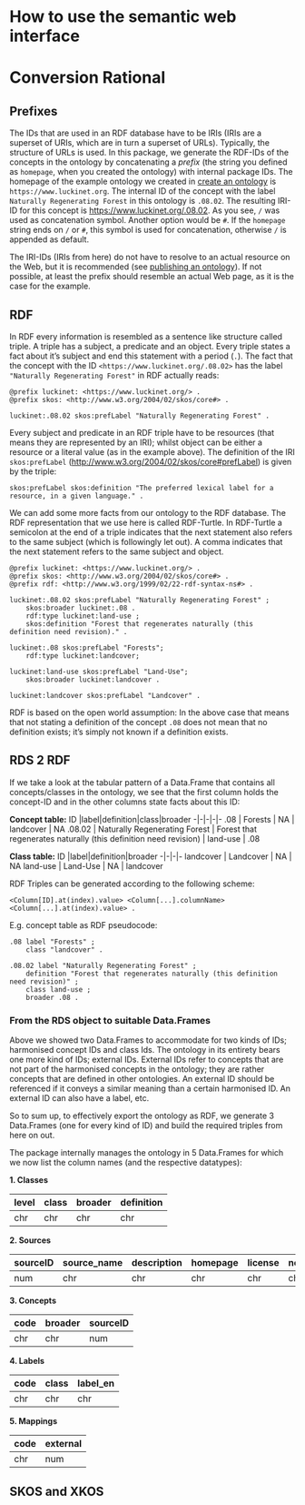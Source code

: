 # How to use the semantic web interface

# Conversion Rational



## Prefixes

The IDs that are used in an RDF database have to be IRIs (IRIs are a superset of URIs, which are in turn a superset of URLs). Typically, the structure of URLs is used. In this package, we generate the RDF-IDs of the concepts in the ontology by concatenating a _prefix_ (the string you defined as `homepage`, when you created the ontology) with internal package IDs. The homepage of the example ontology we created in [create an ontology](create_an_ontology.html) is `https://www.luckinet.org`. The internal ID of the concept with the label `Naturally Regenerating Forest` in this ontology is `.08.02`. The resulting IRI-ID for this concept is <https://www.luckinet.org/.08.02>. As you see, `/` was used as concatenation symbol. Another option would be `#`. If the `homepage` string ends on `/` or `#`, this symbol is used for concatenation, otherwise `/` is appended as default. 

The IRI-IDs (IRIs from here) do not have to resolve to an actual resource on the Web, but it is recommended (see [publishing an ontology](publishing_an_ontology.html)). If not possible, at least the prefix should resemble an actual Web page, as it is the case for the example. 

## RDF

In RDF every information is resembled as a sentence like structure called triple. A triple has a subject, a predicate and an object. Every triple states a fact about it's subject and end this statement with a period (`.`). The fact that the concept with the ID `<https://www.luckinet.org/.08.02>` has the label `"Naturally Regenerating Forest"` in RDF actually reads:

```
@prefix luckinet: <https://www.luckinet.org/> .
@prefix skos: <http://www.w3.org/2004/02/skos/core#> .

luckinet:.08.02 skos:prefLabel "Naturally Regenerating Forest" .
```

Every subject and predicate in an RDF triple have to be resources (that means they are represented by an IRI); whilst object can be either a resource or a literal value (as in the example above). The definition of the IRI `skos:prefLabel` (<http://www.w3.org/2004/02/skos/core#prefLabel>) is given by the triple:

```
skos:prefLabel skos:definition "The preferred lexical label for a resource, in a given language." .
```

We can add some more facts from our ontology to the RDF database. The RDF representation that we use here is called RDF-Turtle. In RDF-Turtle a semicolon at the end of a triple indicates that the next statement also refers to the same subject (which is followingly let out). A comma indicates that the next statement refers to the same subject and object.

```
@prefix luckinet: <https://www.luckinet.org/> .
@prefix skos: <http://www.w3.org/2004/02/skos/core#> .
@prefix rdf: <http://www.w3.org/1999/02/22-rdf-syntax-ns#> .

luckinet:.08.02 skos:prefLabel "Naturally Regenerating Forest" ;    
    skos:broader luckinet:.08 .
    rdf:type luckinet:land-use ;
    skos:definition "Forest that regenerates naturally (this definition need revision)." . 

luckinet:.08 skos:prefLabel "Forests";
    rdf:type luckinet:landcover;

luckinet:land-use skos:prefLabel "Land-Use";
    skos:broader luckinet:landcover .

luckinet:landcover skos:prefLabel "Landcover" .
```
RDF is based on the open world assumption: In the above case that means that not stating a definition of the concept `.08` does not mean that no definition exists; it's simply not known if a definition exists.

## RDS 2 RDF

If we take a look at the tabular pattern of a Data.Frame that contains all concepts/classes in the ontology, we see that the first column holds the concept-ID and in the other columns state facts about this ID:


__Concept table:__
ID |label|definition|class|broader
-|-|-|-|-
.08 | Forests | NA | landcover | NA
.08.02 | Naturally Regenerating Forest | Forest that regenerates naturally (this definition need revision) | land-use | .08

__Class table:__
ID |label|definition|broader
-|-|-|-
landcover | Landcover | NA | NA
land-use | Land-Use | NA | landcover

RDF Triples can be generated according to the following scheme: 

```
<Column[ID].at(index).value> <Column[...].columnName> <Column[...].at(index).value> .
```

E.g. concept table as RDF pseudocode:

```
.08 label "Forests" ;
    class "landcover" .

.08.02 label "Naturally Regenerating Forest" ;
    definition "Forest that regenerates naturally (this definition need revision)" ;
    class land-use ;
    broader .08 .
```

### From the RDS object to suitable Data.Frames

Above we showed two Data.Frames to accommodate for two kinds of IDs; harmonised concept IDs and class Ids. The ontology in its entirety bears one more kind of IDs; external IDs. External IDs refer to concepts that are not part of the harmonised concepts in the ontology; they are rather concepts that are defined in other ontologies. An external ID should be referenced if it conveys a similar meaning than a certain harmonised ID. An external ID can also have a label, etc. 

So to sum up, to effectively export the ontology as RDF, we generate 3 Data.Frames (one for every kind of ID) and build the required triples from here on out.

The package internally manages the ontology in 5 Data.Frames for which we now list the column names (and the respective datatypes):

__1. Classes__
   
level | class | broader | definition
-|-|-|-
chr | chr | chr | chr 

__2. Sources__

sourceID | source_name | description | homepage | license | notes
-|-|-|-|-|-
num | chr | chr | chr | chr | chr | chr

__3. Concepts__
   
code | broader | sourceID
-|-|-
chr | chr | num 

__4. Labels__

code | class | label_en
-|-|-
chr | chr | chr 

__5. Mappings__

code | external
-|-
chr | num 

## SKOS and XKOS